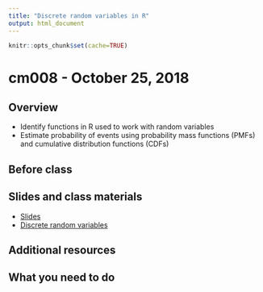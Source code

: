 ```yaml
---
title: "Discrete random variables in R"
output: html_document
---
```


```r
knitr::opts_chunk$set(cache=TRUE)
```

# cm008 - October 25, 2018

## Overview

* Identify functions in R used to work with random variables
* Estimate probability of events using probability mass functions (PMFs) and cumulative distribution functions (CDFs)

## Before class

## Slides and class materials

* [Slides](extras/cm008_slides.html)
* [Discrete random variables](rv-discrete.html)

## Additional resources

## What you need to do

